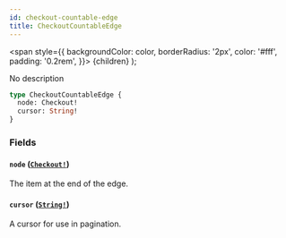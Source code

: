 ```yaml
---
id: checkout-countable-edge
title: CheckoutCountableEdge
---
```


<span
style={{
      backgroundColor: color,
      borderRadius: '2px',
      color: '#fff',
      padding: '0.2rem',
    }}>
{children}
</span>
);

No description

```graphql
type CheckoutCountableEdge {
  node: Checkout!
  cursor: String!
}
```

### Fields

#### `node` ([`Checkout!`](/api-reference/objects/checkout.mdx))

The item at the end of the edge.

#### `cursor` ([`String!`](/api-reference/scalars/string.mdx))

A cursor for use in pagination.
